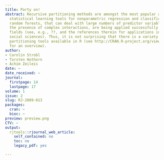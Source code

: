 ```yaml
---
title: Party on!
abstract: Recursive partitioning methods are amongst the most popular and widely used
  statistical learning tools for nonparametric regression and classification. Especially
  random forests, that can deal with large numbers of predictor variables even in
  the presence of complex interactions, are being applied successfully in many scientific
  fields (see, e.g., ??, and the references therein for applications in genetics and
  social sciences). Thus, it is not surprising that there is a variety of recursive
  partitioning tools available in R (see http://CRAN.R-project.org/view=MachineLearning
  for an overview).
author:
- Carolin Strobl
- Torsten Hothorn
- Achim Zeileis
date: ~
date_received: ~
journal:
  firstpage: 14
  lastpage: 17
volume: 1
issue: 2
slug: RJ-2009-013
packages:
  cran: ~
  bioc: ~
preview: preview.png
CTV: ~
output:
  rjtools::rjournal_web_article:
    self_contained: no
    toc: no
    legacy_pdf: yes

---
```

